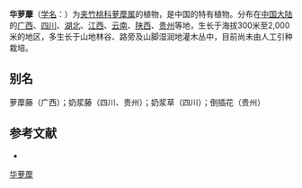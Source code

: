 {{Speciesbox
| name = 华萝藦
| status = 
| status_system = 
| image = 
| genus = Metaplexis
| species = hemsleyana
| authority = Oliv.
}}

'''华萝藦'''（[[学名|学名]]：{{lang|la|''Metaplexis hemsleyana''}}）为[[夹竹桃科|夹竹桃科]][[萝藦属|萝藦属]]的植物，是中国的特有植物。分布在[[中国大陆|中国大陆]]的[[广西|广西]]、[[四川|四川]]、[[湖北|湖北]]、[[江西|江西]]、[[云南|云南]]、[[陕西|陕西]]、[[贵州|贵州]]等地，生长于海拔300米至2,000米的地区，多生长于山地林谷、路旁及山脚湿润地灌木丛中，目前尚未由人工引种栽培。

== 别名 ==
萝藦藤（广西）；奶浆藤（四川、贵州）；奶浆草（四川）；倒插花（贵州）

== 参考文献 ==
<div class="references-small">
* {{cite web| url =http://www.bioinfo.cn/db05/KmzwSpecies.php?action=view&id=1231| title =华萝藦| work =《中国高等植物数据库全库》| publisher =中国科学院微生物研究所| author =昆明植物研究所| accessdate =2009-02-22| deadurl =yes| archiveurl =https://web.archive.org/web/20160305094414/http://www.bioinfo.cn/db05/KmzwSpecies.php?action=view&id=1231| archivedate =2016-03-05}}
</div>
{{Taxonbar|from=Q10905891}}

[[Category:萝藦属|华萝藦]]


{{植物小作品}}